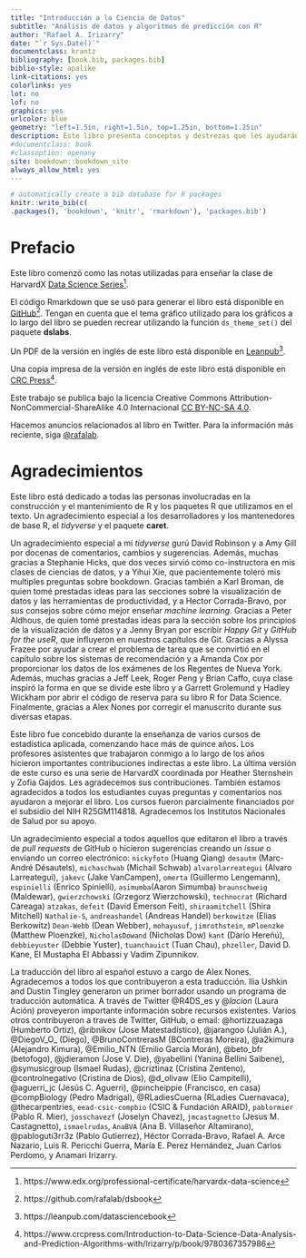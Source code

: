 ```yaml
---
title: "Introducción a la Ciencia de Datos"
subtitle: "Análisis de datos y algoritmos de predicción con R"
author: "Rafael A. Irizarry"
date: "`r Sys.Date()`"
documentclass: krantz
bibliography: [book.bib, packages.bib]
biblio-style: apalike
link-citations: yes
colorlinks: yes
lot: no
lof: no
graphics: yes
urlcolor: blue
geometry: "left=1.5in, right=1.5in, top=1.25in, bottom=1.25in"
description: Este libro presenta conceptos y destrezas que les ayudarán abordar los retos de situaciones actuales del análisis de datos. Cubre conceptos de probabilidad, inferencia estadística, regresión lineal y machine learning.  Además, les permitirá desarrollar destrezas como la programación R, el wrangling de datos con dplyr, la visualización de datos con ggplot2, la organización de archivos con Shell de UNIX / Linux, el control de versiones con GitHub y la preparación de documentos reproducibles con R markdown.
#documentclass: book
#classoption: openany
site: bookdown::bookdown_site
always_allow_html: yes
---
```



```r
# automatically create a bib database for R packages
knitr::write_bib(c(
.packages(), 'bookdown', 'knitr', 'rmarkdown'), 'packages.bib')
```

# Prefacio{-}

Este libro comenzó como las notas utilizadas para enseñar la clase de
HarvardX [Data Science Series](https://www.edx.org/professional-certificate/harvardx-data-science)^[https://www.edx.org/professional-certificate/harvardx-data-science].

El código Rmarkdown que se usó para generar el libro está disponible en [GitHub](https://github.com/rafalab/dsbook)^[https://github.com/rafalab/dsbook]. Tengan en cuenta que el tema gráfico utilizado para los gráficos a lo largo del libro se pueden recrear utilizando la función `ds_theme_set()` del paquete __dslabs__.

Un PDF de la versión en inglés de este libro está disponible en [Leanpub](https://leanpub.com/datasciencebook)^[https://leanpub.com/datasciencebook].

Una copia impresa de la versión en inglés de este libro está disponible en [CRC Press](https://www.crcpress.com/Introduction-to-Data-Science-Data-Analysis-and-Prediction-Algorithms-with/Irizarry/p/book/9780367357986)^[ https://www.crcpress.com/Introduction-to-Data-Science-Data-Analysis-and-Prediction-Algorithms-with/Irizarry/p/book/9780367357986].

Este trabajo se publica bajo la licencia Creative Commons Attribution-NonCommercial-ShareAlike 4.0 Internacional [CC BY-NC-SA 4.0](https://creativecommons.org/licenses/by-nc-sa/4.0).

Hacemos anuncios relacionados al libro en Twitter. Para la información más reciente, siga [\@rafalab](https://twitter.com/rafalab).

# Agradecimientos {-}

Este libro está dedicado a todas las personas involucradas en la construcción y el mantenimiento de R y los paquetes R que utilizamos en el texto. Un agradecimiento especial a los desarrolladores y los mantenedores de base R, el _tidyverse_ y el paquete __caret__.

Un agradecimiento especial a mi _tidyverse_ gurú David Robinson y a Amy Gill por docenas de comentarios, cambios y sugerencias. Además, muchas gracias a Stephanie Hicks, que dos veces sirvió como co-instructora en mis clases de ciencias de datos, y a Yihui Xie, que pacientemente toleró mis multiples preguntas sobre bookdown. Gracias también a Karl Broman, de quien tomé prestadas ideas para las secciones sobre la visualización de datos y las herramientas de productividad, y a Hector Corrada-Bravo, por sus consejos sobre cómo mejor enseñar _machine learning_. Gracias a Peter Aldhous, de quien tomé prestadas ideas para la sección sobre los principios de la visualización de datos y a Jenny Bryan por escribir _Happy Git_ y _GitHub for the useR_, que influyeron en nuestros capítulos de Git. Gracias a Alyssa Frazee por ayudar a crear el problema de tarea que se convirtió en el capítulo sobre los sistemas de recomendación y a Amanda Cox por proporcionar los datos de los exámenes de los Regentes de Nueva York. Además, muchas gracias a Jeff Leek, Roger Peng y Brian Caffo, cuya clase inspiró la forma en que se divide este libro y a Garrett Grolemund y Hadley Wickham por abrir el código de reserva para su libro R for Data Science. Finalmente, gracias a Alex Nones por corregir el manuscrito durante sus diversas etapas.

Este libro fue concebido durante la enseñanza de varios cursos de estadística aplicada, comenzando hace más de quince años. Los profesores asistentes que trabajaron conmigo a lo largo de los años hicieron importantes contribuciones indirectas a este libro. La última versión de este curso es una serie de HarvardX coordinada por Heather Sternshein y Zofia Gajdos. Les agradecemos sus contribuciones. También estamos agradecidos a todos los estudiantes cuyas preguntas y comentarios nos ayudaron a mejorar el libro. Los cursos fueron parcialmente financiados por el subsidio del NIH R25GM114818. Agradecemos los Institutos Nacionales de Salud por su apoyo.

Un agradecimiento especial a todos aquellos que editaron el libro a través de _pull requests_ de GitHub o hicieron sugerencias creando un _issue_ o enviando un correo electrónico: `nickyfoto` (Huang Qiang) `desautm` (Marc-André Désautels), `michaschwab` (Michail Schwab) `alvarolarreategui` (Alvaro Larreategui), `jakevc` (Jake VanCampen), `omerta` (Guillermo Lengemann), `espinielli` (Enrico Spinielli), `asimumba`(Aaron Simumba) `braunschweig` (Maldewar), `gwierzchowski` (Grzegorz Wierzchowski), `technocrat` (Richard Careaga) `atzakas`, `defeit` (David Emerson Feit), `shiraamitchell` (Shira Mitchell) `Nathalie-S`, `andreashandel` (Andreas Handel) `berkowitze` (Elias Berkowitz) `Dean-Webb` (Dean Webber), `mohayusuf`, `jimrothstein`, `mPloenzke` (Matthew Ploenzke), `NicholasDowand` (Nicholas Dow) `kant` (Darío Hereñú), `debbieyuster` (Debbie Yuster), `tuanchauict` (Tuan Chau), `phzeller`, David D. Kane, El Mustapha El Abbassi y Vadim Zipunnikov.

La traducción del libro al español estuvo a cargo de Alex Nones. Agradecemos a todos los que contribuyeron a esta traducción.  Ilia Ushkin and Dustin Tingley generaron un primer borrador usando un programa de traducción automática. A través de Twitter \@R4DS_es y \@_lacion_ (Laura Ación) proveyeron importante información sobre recursos existentes. Varios otros contribuyeron a traves de Twitter, GitHub, o email: \@hortizzuazaga (Humberto Ortiz), \@ribnikov (Jose Matestadístico),  \@jarangoo (Julián A.), \@DiegoV_O_
(Diego), \@BrunoContrerasM (BContreras Moreira), \@a2kimura (Alejandro Kimura), \@Emilio_NTN (Emilio García Morán), \@beto_bfr (betofogo), \@jdieramon (Jose V. Die), \@yabellini (Yanina Bellini Saibene),  \@symusicgroup (Ismael Rudas), \@criztinaz (Cristina Zenteno), \@controlnegativo (Cristina de Dios), \@d_olivaw (Elio Campitelli), \@aguerri_jc (Jesús C. Aguerri), \@pincheippie (Francisco, en casa) \@compBiology (Pedro Madrigal), \@RLadiesCuerna (RLadies Cuernavaca), \@thecarpentries, `eead-csic-compbio` (CSIC & Fundación ARAID), `pablormier` (Pablo R. Mier), `josschavezf` (Joselyn Chavez), `jmcastagnetto` (Jesus M. Castagnetto), `ismaelrudas`, `AnaBVA` (Ana B. Villaseñor Altamirano), @pabloguti3rr3z (Pablo Gutierrez), Héctor Corrada-Bravo, Rafael A. Arce Nazario, Luis R. Pericchi Guerra, María E. Perez Hernández, Juan Carlos Perdomo, y Anamari Irizarry.





